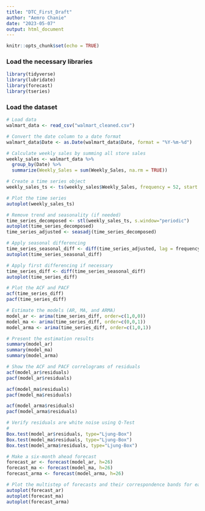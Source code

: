 ---
title: "DTC_First_Draft"
author: "Aemro Chanie"
date: "2023-05-07"
output: html_document
---

```{r setup, include=FALSE}
knitr::opts_chunk$set(echo = TRUE)
```


### Load the necessary libraries 

```{r }
library(tidyverse)
library(lubridate)
library(forecast)
library(tseries)
```

### Load the dataset 
```{r }
# Load data
walmart_data <- read_csv("walmart_cleaned.csv")
```

```{r }
# Convert the date column to a date format
walmart_data$Date <- as.Date(walmart_data$Date, format = "%Y-%m-%d")
```

```{r }
# Calculate weekly sales by summing all store sales
weekly_sales <- walmart_data %>%
  group_by(Date) %>%
  summarize(Weekly_Sales = sum(Weekly_Sales, na.rm = TRUE))
```


```{r }
# Create a time series object
weekly_sales_ts <- ts(weekly_sales$Weekly_Sales, frequency = 52, start = c(2010, 2))
```

```{r }
# Plot the time series
autoplot(weekly_sales_ts)

```

```{r }
# Remove trend and seasonality (if needed)
time_series_decomposed <- stl(weekly_sales_ts, s.window="periodic")
autoplot(time_series_decomposed)
time_series_adjusted <- seasadj(time_series_decomposed)

```

```{r }
# Apply seasonal differencing
time_series_seasonal_diff <- diff(time_series_adjusted, lag = frequency)
autoplot(time_series_seasonal_diff)
```

```{r }
# Apply first differencing if necessary
time_series_diff <- diff(time_series_seasonal_diff)
autoplot(time_series_diff)
```

```{r }
# Plot the ACF and PACF
acf(time_series_diff)
pacf(time_series_diff)
```

```{r }
# Estimate the models (AR, MA, and ARMA)
model_ar <- arima(time_series_diff, order=c(1,0,0))
model_ma <- arima(time_series_diff, order=c(0,0,1))
model_arma <- arima(time_series_diff, order=c(1,0,1))

```

```{r }
# Present the estimation results
summary(model_ar)
summary(model_ma)
summary(model_arma)
```

```{r }
# Show the ACF and PACF correlograms of residuals
acf(model_ar$residuals)
pacf(model_ar$residuals)

acf(model_ma$residuals)
pacf(model_ma$residuals)

acf(model_arma$residuals)
pacf(model_arma$residuals)
```


```{r  echo=FALSE}
# Verify residuals are white noise using Q-Test
# 
Box.test(model_ar$residuals, type="Ljung-Box")
Box.test(model_ma$residuals, type="Ljung-Box")
Box.test(model_arma$residuals, type="Ljung-Box")
```


```{r  echo=FALSE}
# Make a six-month ahead forecast
forecast_ar <- forecast(model_ar, h=26)
forecast_ma <- forecast(model_ma, h=26)
forecast_arma <- forecast(model_arma, h=26)

```


```{r  echo=FALSE}
# Plot the multistep of forecasts and their correspondence bands for each specification
autoplot(forecast_ar)
autoplot(forecast_ma)
autoplot(forecast_arma)
```


